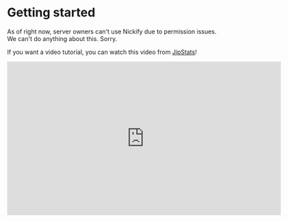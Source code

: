 # Getting started


<Callout type="error" emoji="️🚫">
  As of right now, server owners can't use Nickify due to permission issues. We
  can't do anything about this. Sorry.
</Callout>

If you want a video tutorial, you can watch this video from [JipStats](https://youtube.com/@JipStats)!

<iframe
  id="player"
  type="text/html"
  width="640"
  height="360"
  src="http://www.youtube.com/embed/E0Z0ybygN3U?enablejsapi=1&origin=https://nickify.vercel.app"
  frameborder="0"
  class="mt-1"
/>

Otherwise, keep scrolling.

 
<Steps>

### Add Nickify to your server


This step is only for admins who have `Manage Guild` and don't already have Nickify in their server.

Go to [this link](/invite) in your browser. You should see a page like this:

<Image
  src="/docs/invite_example.png"
  alt="Invite Example"
  width={400}
  height={545}
/>

Select your server with the dropdown. Then click `Continue`.

You should then see a page like this:

<Image
  src="/docs/authorize_example.png"
  alt="Authorize Example"
  width={400}
  height={582}
/>

Click `Authorize`. You should then see a confirmation page like this:

<Image
  src="/docs/authorized_example.png"
  alt="Authorized Example"
  width={400}
  height={545}
/>

This means you've added Nickify to your server. Great job!

### Use the command

To setup Nickify, you can run `/set channel`. Search for your channel, or input your channel's ID or handle.

### Done!

You should then see a message like this:

<Image
  src="/docs/successful_setup_example.png"
  alt="Successful Setup Example"
  width={400}
  height={185}
/>

This means you've set it up correctly. Congratulations!

</Steps>
